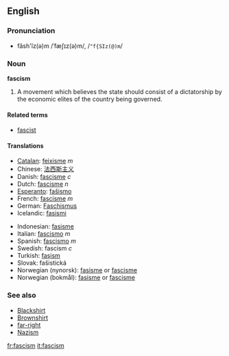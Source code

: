 ==English==
===Pronunciation===
*făsh'ĭz(ə)m /ˈfæʃɪz(ə)m/, /<tt>"f{SIz(@)m</tt>/

===Noun===
'''fascism'''

#A movement which believes the state should consist of a dictatorship by the economic elites of the country being governed.

====Related terms====
*[[fascist]]

====Translations====
{{top}}
*[[Catalan]]: [[feixisme]] ''m''
*Chinese: [[法西斯主义]]
*Danish: [[fascisme]] ''c''
*Dutch: [[fascisme]] ''n''
*[[Esperanto]]: [[faŝismo]]
*French: [[fascisme]] ''m''
*German: [[Faschismus]]
*Icelandic: [[fasismi]]
{{mid}}
*Indonesian: [[fasisme]]
*Italian: [[fascismo]] ''m''
*Spanish: [[fascismo]] ''m''
*Swedish: fascism ''c''
*Turkish: [[faşism]]
*Slovak: fašistická
*Norwegian (nynorsk): [[fasisme]] or [[fascisme]] 
*Norwegian (bokmål): [[fasisme]] or [[fascisme]]
{{bottom}}

===See also===<!-- which of these should really be capitalised? -->
*[[Blackshirt]]
*[[Brownshirt]]
*[[far-right]]
*[[Nazism]]

[[fr:fascism]]
[[it:fascism]]